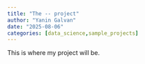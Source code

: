 ```yaml
---
title: "The -- project"
author: "Yanin Galvan"
date: "2025-08-06"
categories: [data_science,sample_projects]
---
```


This is where my project will be.

